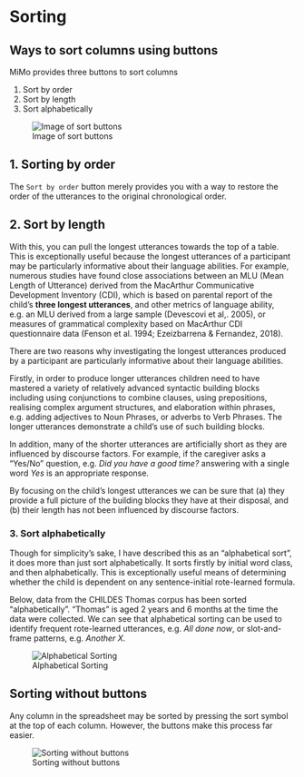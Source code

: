 
# Sorting

## Ways to sort columns using buttons

MiMo provides three buttons to sort columns

1. Sort by order
2. Sort by length
3. Sort alphabetically

![Image of sort buttons](sort_buttons.png)

## 1. Sorting by order

The `Sort by order` button merely provides you with a way to restore the order of the utterances to the original chronological order.

## 2. Sort by length

With this, you can pull the longest utterances towards the top of a table. This is exceptionally useful because the longest utterances of a participant may be particularly informative about their language abilities. For example, numerous studies have found close associations between an MLU (Mean Length of Utterance) derived from the MacArthur Communicative Development Inventory (CDI), which is based on parental report of the child's **three longest utterances**, and other metrics of language ability, e.g. an MLU derived from a large sample (Devescovi et al,. 2005), or measures of grammatical complexity based on MacArthur CDI questionnaire data (Fenson et al. 1994; Ezeizbarrena & Fernandez, 2018).

There are two reasons why investigating the longest utterances produced by a participant are particularly informative about their language abilities.

Firstly, in order to produce longer utterances children need to have mastered a variety of relatively advanced syntactic building blocks including using conjunctions to combine clauses, using prepositions, realising complex argument structures, and elaboration within phrases, e.g. adding adjectives to Noun Phrases, or adverbs to Verb Phrases. The longer utterances demonstrate a child's use of such building blocks.

In addition, many of the shorter utterances are artificially short as they are influenced by discourse factors. For example, if the caregiver asks a "Yes/No" question, e.g. *Did you have a good time?* answering with a single word *Yes* is an appropriate response.

By focusing on the child's longest utterances we can be sure that (a) they provide a full picture of the building blocks they have at their disposal, and (b) their length has not been influenced by discourse factors.

### 3. Sort alphabetically

Though for simplicity's sake, I have described this as an "alphabetical sort", it does more than just sort alphabetically. It sorts firstly by initial word class, and then alphabetically. This is exceptionally useful means of determining whether the child is dependent on any sentence-initial rote-learned formula.

Below, data from the CHILDES Thomas corpus has been sorted "alphabetically". "Thomas" is aged 2 years and 6 months at the time the data were collected. We can see that alphabetical sorting can be used to identify frequent rote-learned utterances, e.g. *All done now*, or slot-and-frame patterns, e.g. *Another X*.

![Alphabetical Sorting](alphabetical_sorting.png)

## Sorting without buttons

Any column in the spreadsheet may be sorted by pressing the sort symbol at the top of each column. However, the buttons make this process far easier.

![Sorting without buttons](sort_symbol.png){fig-align="center"}
